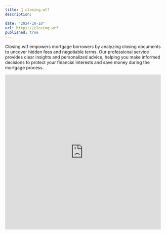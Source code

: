 ```yaml
---
title: 🏡 closing.wtf
description:

date: "2024-10-10"
url: https://closing.wtf
published: true
---
```


Closing.wtf empowers mortgage borrowers by analyzing closing documents to uncover hidden fees and negotiable terms. Our professional service provides clear insights and personalized advice, helping you make informed decisions to protect your financial interests and save money during the mortgage process.

<iframe
  src="https://closing.wtf"
  width="100%"
  height="500px"
  frameborder="0"
  allowfullscreen
  style={{
    marginTop: "50px",
  }}
></iframe>
